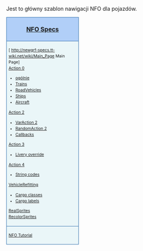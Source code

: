 <noinclude>{{pl/ExtraZi/inne strony|en=newgrf-specs.tt-wiki.net/wiki/Template:NFONavVehicles
|pl=Template:ExtraZi/NFONavVehicles
}}<!-- {{-}}--><!--<br>{{ambox | text = w trakcie edycji.}}--></noinclude>
<noinclude>Jest to główny szablon nawigacji NFO dla pojazdów.</noinclude>
<div style="width:180px; border:1px solid #2f6fab; background:#b1cff8; padding:5px; -moz-border-radius-topleft:5px; -moz-border-radius-topright:5px; font-size: 12pt;">
<center><strong><font size="3">[[pl/Extrazi/specs.tt|NFO Specs]]</font></strong></center>
</div>
<div style="width:180px;  border:1px solid #2f6fab; border-top-width: 0px; background:#eaf6f8; padding:5px; font-size: 8pt; line-height: 12pt;">

;[<!--[-->http://newgrf-specs.tt-wiki.net/wiki/Main_Page<!--|--> Main Page]<!--]-->
;[[pl/Extrazi/specs.tt/Action0|Action 0]]
*[[pl/Extrazi/specs.tt/Action0/Vehicles|<!--general-->ogólnie]]
*[[pl/Extrazi/specs.tt/Action0/Vehicles/Trains|Trains]]
*[[pl/Extrazi/specs.tt/Action0/Vehicles/RoadVehicles|RoadVehicles]]
*[[pl/Extrazi/specs.tt/Action0/Vehicles/Ships|Ships]]
*[[pl/Extrazi/specs.tt/Action0/Vehicles/Planes|Aircraft]]
;[[pl/Extrazi/specs.tt/Action2|Action 2]]
*[[pl/Extrazi/specs.tt/VariationalAction2/Vehicles|VarAction 2]]
*[[pl/Extrazi/specs.tt/RandomAction2#vehicles|RandomAction 2]]
*[[pl/Extrazi/specs.tt/Callbacks|Callbacks]]
;[[pl/Extrazi/specs.tt/Action3|Action 3]]
*[[pl/Extrazi/specs.tt/Action3LiveryOverride|Livery override]]
;[[pl/Extrazi/specs.tt/Action4|Action 4]]
*[[pl/Extrazi/specs.tt/StringCodes|String codes]]

;[[pl/Extrazi/specs.tt/VehicleRefitting|VehicleRefitting]]
*[[pl/Extrazi/specs.tt/Action0/Cargos#cargoclasses-16|Cargo classes]]
*[[pl/Extrazi/specs.tt/CargoTypes|Cargo labels]]

;[[pl/Extrazi/specs.tt/RealSprites|RealSprites]]
;[[pl/Extrazi/specs.tt/RecolorSprites|RecolorSprites]]

</div>
<div style="width:180px;  border:1px solid #2f6fab; border-top-width: 0px; background:#eaf6f8; padding:5px; font-size: 8pt; line-height: 12pt;">

;[[pl/<!--ttwiki/GRFTutorial--><!--http///www.tt-wiki.net/wiki/-->user/extrazi/NFOTutorial| NFO Tutorial]]

</div>
<noinclude>[[Category:pl/User/Extrazi/szablony|{{PAGENAME}}]]</noinclude>